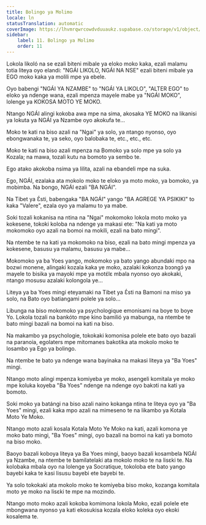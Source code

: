 ```yaml
---
title: Bolingo ya Molimo
locale: ln
statusTranslation: automatic
coverImage: https://lhvmrqwrcowdvduuaukz.supabase.co/storage/v1/object/public/strapi-uploads/small_cover-tratado-de-psicologia-revolucionaria.webp-5e15e1cec4e0ebebcde5d7fc7565d8fd.webp
sidebar:
    label: 11. Bolingo ya Molimo
    order: 11
---
```

Lokola likoló na se ezali biteni mibale ya eloko moko kaka, ezali malamu totia liteya oyo elandi: "NGÁI LIKOLO, NGÁI NA NSE" ezali biteni mibale ya EGO moko kaka ya molili mpe ya ebele.

Oyo babengi "NGÁI YA NZAMBE" to "NGÁI YA LIKOLO", "ALTER EGO" to eloko ya ndenge wana, ezali mpenza mayele mabe ya "NGÁI MOKO", lolenge ya KOKOSA MOTO YE MOKO.

Ntango NGÁI alingi kokoba awa mpe na sima, akosaka YE MOKO na likanisi ya lokuta ya NGÁI ya Nzambe oyo akokufa te...

Moko te kati na biso azali na "Ngai" ya solo, ya ntango nyonso, oyo ebongwanaka te, ya seko, oyo balobaka te, etc., etc., etc.

Moko te kati na biso azali mpenza na Bomoko ya solo mpe ya solo ya Kozala; na mawa, tozali kutu na bomoto ya sembo te.

Ego atako akokoba nsima ya lilita, azali na ebandeli mpe na suka.

Ego, NGÁI, ezalaka ata mokolo moko te eloko ya moto moko, ya bomoko, ya mobimba. Na bongo, NGÁI ezali "BA NGÁI".

Na Tibet ya Ɛ́sti, babengaka "BA NGÁI" yango "BA AGREGE YA PSIKIKI" to kaka "Valere", ezala oyo ya malamu to ya mabe.

Soki tozali kokanisa na ntina na "Ngai" mokomoko lokola moto moko ya kokesene, tokoki koloba na ndenge ya makasi ete: "Na kati ya moto mokomoko oyo azali na bomoi na mokili, ezali na bato mingi".

Na ntembe te na kati ya mokomoko na biso, ezali na bato mingi mpenza ya kokesene, basusu ya malamu, basusu ya mabe...

Mokomoko ya ba Yoes yango, mokomoko ya bato yango abundaki mpo na bozwi monene, alingaki kozala kaka ye moko, azalaki kokonza bɔɔngɔ́ ya mayele to bisika ya mayoki mpe ya motɛ́lɛ mbala nyonso oyo akokaki, ntango mosusu azalaki kolongola ye...

Liteya ya ba Yoes mingi eteyamaki na Tibet ya Ɛ́sti na Bamoni na miso ya solo, na Bato oyo batiangami polele ya solo...

Libunga na biso mokomoko ya psychologique emonisami na boye to boye Yo. Lokola tozali na bankóto mpe kino bamilió ya mabunga, na ntembe te bato mingi bazali na bomoi na kati na biso.

Na makambo ya psychologie, tokokaki komonisa polele ete bato oyo bazali na paranoia, egolaters mpe mitomanes bakotika ata mokolo moko te losambo ya Ego ya bolingo.

Na ntembe te bato ya ndenge wana bayinaka na makasi liteya ya "Ba Yoes" mingi.

Ntango moto alingi mpenza komiyeba ye moko, asengeli komitala ye moko mpe koluka koyeba "Ba Yoes" ndenge na ndenge oyo bakɔti na kati ya bomoto.

Soki moko ya batángi na biso azali naino kokanga ntina te liteya oyo ya "Ba Yoes" mingi, ezali kaka mpo azali na mimeseno te na likambo ya Kotala Moto Ye Moko.

Ntango moto azali kosala Kotala Moto Ye Moko na kati, azali komona ye moko bato mingi, "Ba Yoes" mingi, oyo bazali na bomoi na kati ya bomoto na biso moko.

Baoyo bazali koboya liteya ya Ba Yoes mingi, baoyo bazali kosambela NGÁI ya Nzambe, na ntembe te bamilatelaki ata mokolo moko te na lisɛki te. Na kolobaka mbala oyo na lolenge ya Socratique, tokoloba ete bato yango bayebi kaka te kasi lisusu bayebi ete bayebi te.

Ya solo tokokaki ata mokolo moko te komiyeba biso moko, kozanga komitala moto ye moko na lisɛki te mpe na mozindo.

Ntango moto moko azali kokoba komimona lokola Moko, ezali polele ete mbongwana nyonso ya kati ekosukisa kozala eloko koleka oyo ekoki kosalema te.

